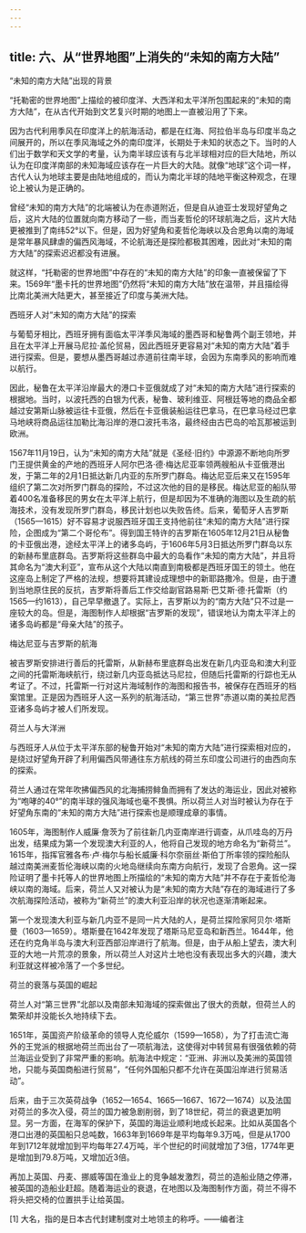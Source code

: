 ```yaml
---
---
---
```

title: 六、从“世界地图”上消失的“未知的南方大陆”
---





“未知的南方大陆”出现的背景


“托勒密的世界地图”上描绘的被印度洋、大西洋和太平洋所包围起来的“未知的南方大陆”，在从古代开始到文艺复兴时期的地图上一直被沿用了下来。

因为古代利用季风在印度洋上的航海活动，都是在红海、阿拉伯半岛与印度半岛之间展开的，所以在季风海域之外的南印度洋，长期处于未知的状态之下。当时的人们出于数学和天文学的考量，认为南半球应该有与北半球相对应的巨大陆地，所以认为在印度洋南部的未知海域应该存在一片巨大的大陆。就像“地球”这个词一样，古代人认为地球主要是由陆地组成的，而认为南北半球的陆地平衡这种观念，在理论上被认为是正确的。

曾经“未知的南方大陆”的北端被认为在赤道附近，但是自从迪亚士发现好望角之后，这片大陆的位置就向南方移动了一些，而当麦哲伦的环球航海之后，这片大陆更被推到了南纬52°以下。但是，因为好望角和麦哲伦海峡以及合恩角以南的海域是常年暴风肆虐的偏西风海域，不论航海还是探险都极其困难，因此对“未知的南方大陆”的探索迟迟都没有进展。

就这样，“托勒密的世界地图”中存在的“未知的南方大陆”的印象一直被保留了下来。1569年“墨卡托的世界地图”仍然将“未知的南方大陆”放在温带，并且描绘得比南北美洲大陆更大，甚至接近了印度与美洲大陆。





西班牙人对“未知的南方大陆”的探索


与葡萄牙相比，西班牙拥有面临太平洋季风海域的墨西哥和秘鲁两个副王领地，并且在太平洋上开展马尼拉·盖伦贸易，因此西班牙更容易对“未知的南方大陆”着手进行探索。但是，要想从墨西哥越过赤道前往南半球，会因为东南季风的影响而难以航行。

因此，秘鲁在太平洋沿岸最大的港口卡亚俄就成了对“未知的南方大陆”进行探索的根据地。当时，以波托西的白银为代表，秘鲁、玻利维亚、阿根廷等地的商品全都越过安第斯山脉被运往卡亚俄，然后在卡亚俄装船运往巴拿马，在巴拿马经过巴拿马地峡将商品运往加勒比海沿岸的港口波托韦洛，最终经由古巴岛的哈瓦那被运到欧洲。

1567年11月19日，认为“未知的南方大陆”就是《圣经·旧约》中源源不断地向所罗门王提供黄金的产地的西班牙人阿尔巴洛·德·梅达尼亚率领两艘船从卡亚俄港出发，于第二年的2月1日抵达新几内亚的东所罗门群岛。梅达尼亚后来又在1595年组织了第二次对所罗门群岛的探险，不过这次他的目的是移民。梅达尼亚的船队带着400名准备移民的男女在太平洋上航行，但是却因为不准确的海图以及生疏的航海技术，没有发现所罗门群岛，移民计划也以失败告终。后来，葡萄牙人吉罗斯（1565—1615）好不容易才说服西班牙国王支持他前往“未知的南方大陆”进行探险，企图成为“第二个哥伦布”。得到国王特许的吉罗斯在1605年12月21日从秘鲁的卡亚俄出港，途经太平洋上的诸多岛屿，于1606年5月3日抵达所罗门群岛以东的新赫布里底群岛。吉罗斯将这些群岛中最大的岛看作“未知的南方大陆”，并且将其命名为“澳大利亚”，宣布从这个大陆以南直到南极都是西班牙国王的领土。他在这座岛上制定了严格的法规，想要将其建设成理想中的新耶路撒冷。但是，由于遭到当地原住民的反抗，吉罗斯将善后工作交给副官路易斯·巴艾斯·德·托雷斯（约1565—约1613），自己早早撤退了。实际上，吉罗斯以为的“南方大陆”只不过是一座较大的岛。但是，海图制作人却根据“吉罗斯的发现”，错误地认为南太平洋上的诸多岛屿都是“母亲大陆”的孩子。

梅达尼亚与吉罗斯的航海



被吉罗斯安排进行善后的托雷斯，从新赫布里底群岛出发在新几内亚岛和澳大利亚之间的托雷斯海峡航行，绕过新几内亚岛抵达马尼拉，但随后托雷斯的行踪也无从考证了。不过，托雷斯一行对这片海域制作的海图和报告书，被保存在西班牙的档案馆里。正是因为西班牙人这一系列的航海活动，“第三世界”赤道以南的美拉尼西亚诸多岛屿才被人们所发现。





荷兰人与大洋洲


与西班牙人从位于太平洋东部的秘鲁开始对“未知的南方大陆”进行探索相对应的，是绕过好望角开辟了利用偏西风带通往东方航线的荷兰东印度公司进行的由西向东的探索。

荷兰人通过在常年吹拂偏西风的北海捕捞鲱鱼而拥有了发达的海运业，因此对被称为“咆哮的40°”的南半球的强风海域也毫不畏惧。所以荷兰人对当时被认为存在于好望角东南的“未知的南方大陆”进行探索也是顺理成章的事情。

1605年，海图制作人威廉·詹茨为了前往新几内亚南岸进行调查，从爪哇岛的万丹出发，结果成为第一个发现澳大利亚的人，他将自己发现的地方命名为“新荷兰”。1615年，指挥官雅各布·卢·梅尔与船长威廉·科尔奈丽丝·斯伯丁所率领的探险船队越过南美洲麦哲伦海峡以南的火地岛继续向东南方向航行，发现了合恩角。这一探险证明了墨卡托等人的世界地图上所描绘的“未知的南方大陆”并不存在于麦哲伦海峡以南的海域。后来，荷兰人又对被认为是“未知的南方大陆”存在的海域进行了多次航海探险活动，被称为“新荷兰”的澳大利亚沿岸的状况也逐渐清晰起来。

第一个发现澳大利亚与新几内亚不是同一片大陆的人，是荷兰探险家阿贝尔·塔斯曼（1603—1659）。塔斯曼在1642年发现了塔斯马尼亚岛和新西兰。1644年，他还在约克角半岛与澳大利亚西部沿岸进行了航海。但是，由于从船上望去，澳大利亚的大地一片荒凉的景象，所以荷兰人对这片土地也没有表现出多大的兴趣，澳大利亚就这样被冷落了一个多世纪。





荷兰的衰落与英国的崛起


荷兰人对“第三世界”北部以及南部未知海域的探索做出了很大的贡献，但荷兰人的繁荣却并没能长久地持续下去。

1651年，英国资产阶级革命的领导人克伦威尔（1599—1658），为了打击流亡海外的王党派的根据地荷兰而出台了一项航海法，这使得对中转贸易有很强依赖的荷兰海运业受到了非常严重的影响。航海法中规定：“亚洲、非洲以及美洲的英国领地，只能与英国商船进行贸易”，“任何外国船只都不允许在英国沿岸进行贸易活动”。

后来，由于三次英荷战争（1652—1654、1665—1667、1672—1674）以及法国对荷兰的多次入侵，荷兰的国力被急剧削弱，到了18世纪，荷兰的衰退更加明显。另一方面，在海军的保护下，英国的海运业顺利地成长起来。比如从英国各个港口出港的英国船只总吨数，1663年到1669年是平均每年9.3万吨，但是从1700年到1712年就增加到平均每年27.4万吨，半个世纪的时间就增加了3倍，1774年更是增加到79.8万吨，又增加近3倍。

再加上英国、丹麦、挪威等国在渔业上的竞争越发激烈，荷兰的造船业随之停滞，被英国的造船业赶超。随着海运业的衰退，在地图以及海图制作方面，荷兰不得不将头把交椅的位置拱手让给英国。


[1] 大名，指的是日本古代封建制度对土地领主的称呼。——编者注